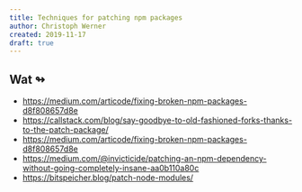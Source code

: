 ```yaml
---
title: Techniques for patching npm packages
author: Christoph Werner
created: 2019-11-17
draft: true
---
```


## Wat ↬

- https://medium.com/articode/fixing-broken-npm-packages-d8f808657d8e
- https://callstack.com/blog/say-goodbye-to-old-fashioned-forks-thanks-to-the-patch-package/
- https://medium.com/articode/fixing-broken-npm-packages-d8f808657d8e
- https://medium.com/@invicticide/patching-an-npm-dependency-without-going-completely-insane-aa0b110a80c
- https://bitspeicher.blog/patch-node-modules/
